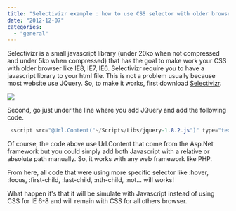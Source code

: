 ```yaml
---
title: "Selectivizr example : how to use CSS selector with older browser"
date: "2012-12-07"
categories: 
  - "general"
---
```


Selectivizr is a small javascript library (under 20ko when not compressed and under 5ko when compressed) that has the goal to make work your CSS with older browser like IE8, IE7, IE6. Selectivizr require you to have a javascript library to your html file. This is not a problem usually because most website use JQuery. So, to make it works, first download [Selectivizr](http://selectivizr.com "Selectivizr home page").

![](images/logo-selectivizr-400x94.png)

Second, go just under the line where you add JQuery and add the following code.


```csharp
 <script src="@Url.Content("~/Scripts/Libs/jquery-1.8.2.js")" type="text/javascript"> </script> <!--[if (gte IE 6)&(lte IE 8)]> <script type="text/javascript" src=@Url.Content("~/Scripts/Libs/selectivizr.js")></script> <![endif]--> 
```

Of course, the code above use Url.Content that come from the Asp.Net framework but you could simply add both Javascript with a relative or absolute path manually. So, it works with any web framework like PHP.

From here, all code that were using more specific selector like :hover, :focus, :first-child, :last-child, :nth-child, :not... will works!

What happen it's that it will be simulate with Javascript instead of using CSS for IE 6-8 and will remain with CSS for all others browser.
